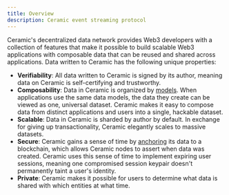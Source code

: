 ```yaml
---
title: Overview
description: Ceramic event streaming protocol
---
```



Ceramic's decentralized data network provides Web3 developers with a collection of features that make it possible to build scalable Web3 applications with composable data that can be reused and shared across applications. Data written to Ceramic has the following unique properties:

- **Verifiability**: All data written to Ceramic is signed by its author, meaning data on Ceramic is self-certifying and trustworthy.
- **Composability**: Data in Ceramic is organized by [models](/event-store/concepts). When applications use the same data models, the data they create can be viewed as one, universal dataset. Ceramic makes it easy to compose data from distinct applications and users into a single, hackable dataset.
- **Scalable**: Data in Ceramic is sharded by author by default. In exchange for giving up transactionality, Ceramic elegantly scales to massive datasets.
- **Secure**: Ceramic gains a sense of time by [anchoring](#) its data to a blockchain, which allows Ceramic nodes to assert when data was created. Ceramic uses this sense of time to implement expiring user sessions, meaning one compromised session keypair doesn't permanently taint a user's identity.
- **Private**: Ceramic makes it possible for users to determine what data is shared with which entities at what time.

<Cards>
  <Card title="Concepts" href="/event-store/concepts" />
  <Card title="Examples" href="/event-store/examples" />
  <Card title="TODO" href="/" />
  <Card title="TODO" href="/" />
</Cards>
